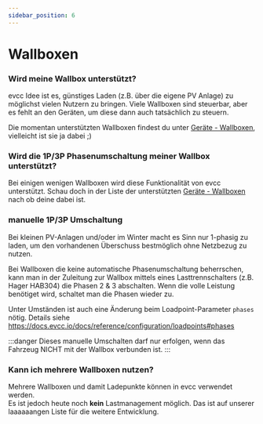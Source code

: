 ```yaml
---
sidebar_position: 6
---
```



# Wallboxen

### Wird meine Wallbox unterstützt?

evcc Idee ist es, günstiges Laden (z.B. über die eigene PV Anlage) zu möglichst vielen Nutzern zu bringen. Viele Wallboxen sind steuerbar, aber es fehlt an den Geräten, um diese dann auch tatsächlich zu steuern.

Die momentan unterstützten Wallboxen findest du unter [Geräte - Wallboxen](/docs/devices/chargers), vielleicht ist sie ja dabei ;)

### Wird die 1P/3P Phasenumschaltung meiner Wallbox unterstützt?

Bei einigen wenigen Wallboxen wird diese Funktionalität von evcc unterstützt. Schau doch in der Liste der unterstützten [Geräte - Wallboxen](/docs/devices/chargers) nach ob deine dabei ist.

<SponsorshipRequired />

### manuelle 1P/3P Umschaltung

Bei kleinen PV-Anlagen und/oder im Winter macht es Sinn nur 1-phasig zu laden, um den vorhandenen Überschuss bestmöglich ohne Netzbezug zu nutzen.

Bei Wallboxen die keine automatische Phasenumschaltung beherrschen, kann man in der Zuleitung zur Wallbox mittels eines Lasttrennschalters (z.B. Hager HAB304) die Phasen 2 & 3 abschalten. Wenn die volle Leistung benötiget wird, schaltet man die Phasen wieder zu.

Unter Umständen ist auch eine Änderung beim Loadpoint-Parameter `phases` nötig. Details siehe https://docs.evcc.io/docs/reference/configuration/loadpoints#phases

:::danger
Dieses manuelle Umschalten darf nur erfolgen, wenn das Fahrzeug NICHT mit der Wallbox verbunden ist.
:::

### Kann ich mehrere Wallboxen nutzen?

Mehrere Wallboxen und damit Ladepunkte können in evcc verwendet werden.  
Es ist jedoch heute noch **kein** Lastmanagement möglich. Das ist auf unserer laaaaaangen Liste für die weitere Entwicklung.
